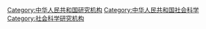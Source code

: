 [[Category:中华人民共和国研究机构|Category:中华人民共和国研究机构]]
[[Category:中华人民共和国社会科学|Category:中华人民共和国社会科学]]
[[Category:社会科学研究机构|Category:社会科学研究机构]]